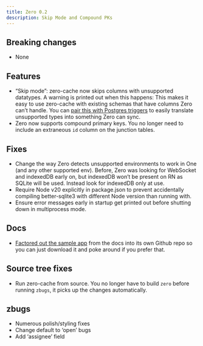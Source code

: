 ```yaml
---
title: Zero 0.2
description: Skip Mode and Compound PKs
---
```


## Breaking changes

- None

## Features

- “Skip mode”: zero-cache now skips columns with unsupported datatypes. A warning is printed out when this happens:
  <ImageLightbox
    src="/images/release-notes/0.2/skip-mode.png"
    alt="Skip mode warning"
  />
  This makes it easy to use zero-cache with existing schemas that have columns
  Zero can’t handle. You can [pair this with Postgres
  triggers](/docs/postgres-support#column-types) to easily translate unsupported
  types into something Zero can sync.
- Zero now supports compound primary keys. You no longer need to include an extraneous `id` column on the junction tables.

## Fixes

- Change the way Zero detects unsupported environments to work in One (and any other supported env). Before, Zero was looking for WebSocket and indexedDB early on, but indexedDB won’t be present on RN as SQLite will be used. Instead look for indexedDB only at use.
- Require Node v20 explicitly in package.json to prevent accidentally compiling better-sqlite3 with different Node version than running with.
- Ensure error messages early in startup get printed out before shutting down in multiprocess mode.

## Docs

- [Factored out the sample app](https://github.com/rocicorp/my-first-zapp) from the docs into its own Github repo so you can just download it and poke around if you prefer that.

## Source tree fixes

- Run zero-cache from source. You no longer have to build `zero` before running `zbugs`, it picks up the changes automatically.

## zbugs

- Numerous polish/styling fixes
- Change default to ‘open’ bugs
- Add ‘assignee’ field
